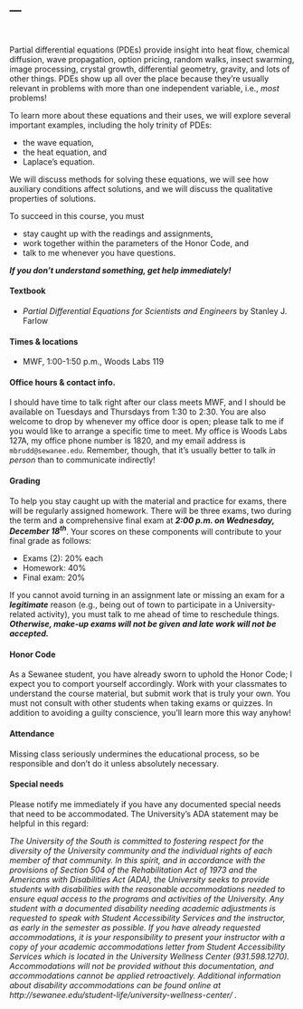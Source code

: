 ---
---

<br>

Partial differential equations (PDEs) provide insight into heat flow,
chemical diffusion, wave propagation, option pricing, random walks,
insect swarming, image processing, crystal growth, differential
geometry, gravity, and lots of other things. PDEs show up all over the place 
because they're usually relevant in problems with more than one independent 
variable, i.e., _most_ problems!

To learn more about these equations and their uses, we will explore several important 
examples, including the holy trinity of PDEs:

-   the wave equation, 
-   the heat equation, and
-   Laplace's equation.

We will discuss methods for solving these equations, we will see how auxiliary conditions 
affect solutions, and we will discuss the qualitative properties of solutions. 

To succeed in this course, you must

-   stay caught up with the readings and assignments,
-   work together within the parameters of the Honor Code, and
-   talk to me whenever you have questions.

***If you don't understand something, get help immediately!***

#### Textbook

-   _Partial Differential Equations for Scientists and Engineers_ by Stanley J. Farlow

#### Times & locations

-   MWF, 1:00-1:50 p.m., Woods Labs 119

#### Office hours & contact info.

I should have time to talk right after our class meets MWF, and I should be available on Tuesdays 
and Thursdays from 1:30 to 2:30. You are also welcome to drop by whenever my office door is open; please talk 
to me if you would like to arrange a specific time to meet. My office is Woods Labs 127A, my office phone 
number is 1820, and my email address is `mbrudd@sewanee.edu`. Remember, though, that it's usually better 
to talk _in person_ than to communicate indirectly!

#### Grading

To help you stay caught up with the material and practice for exams,
there will be regularly assigned homework. There will be three exams, two during
the term and a comprehensive final exam at ***2:00 p.m. on Wednesday, December 18^th^***. 
Your scores on these components will contribute to your final grade as follows:

-   Exams (2): 20% each
-   Homework: 40%
-   Final exam: 20%

If you cannot avoid turning in an assignment late or missing an exam for
a ***legitimate*** reason (e.g., being out of town to participate in a
University-related activity), you must talk to me ahead of time to reschedule things. 
***Otherwise, make-up exams will not be given and late work will not be accepted.***

#### Honor Code

As a Sewanee student, you have already sworn to uphold the Honor Code; I
expect you to comport yourself accordingly. Work with your classmates to
understand the course material, but submit work that is truly your own.
You must not consult with other students when taking exams or quizzes.
In addition to avoiding a guilty conscience, you'll learn more this way
anyhow!

#### Attendance

Missing class seriously undermines the educational process, so be
responsible and don't do it unless absolutely necessary.

#### Special needs

Please notify me immediately if you have any documented special needs
that need to be accommodated. The University's ADA statement may be helpful in this regard:

_The University of the South is committed to fostering respect for the diversity of the University community and the individual rights of each member of that community. In this spirit, and in accordance with the provisions of Section 504 of the Rehabilitation Act of 1973 and the Americans with Disabilities Act (ADA), the University seeks to provide students with disabilities with the reasonable accommodations needed to ensure equal access to the programs and activities of the University. Any student with a documented disability needing academic adjustments is requested to speak with Student Accessibility Services and the instructor, as early in the semester as possible. If you have already requested accommodations, it is your responsibility to present your instructor with a copy of your academic accommodations letter from Student Accessibility Services which is located in the University Wellness Center (931.598.1270). Accommodations will not be provided without this documentation, and accommodations cannot be applied retroactively. Additional information about disability accommodations can be found online at http://sewanee.edu/student-life/university-wellness-center/ ._
